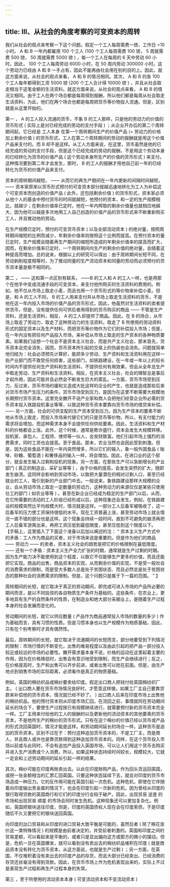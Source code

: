 ```yaml
---
---
---
```

title: III、从社会的角度考察的可变资本的周转
---




我们从社会的观点来考察一下这个问题。假定一个工人每周需费一镑，工作日 =10 小时。 A 和 B 一年内都雇用 100 个工人 (100 个工人每周需费 100 镑， 5 周就需费 500 镑， 50 周就需费 5000 镑 ) ，每一个工人在每周的 6 天中劳动 60 小时。因此， 100 个工人每周劳动 6000 小时，在 50 周内劳动 300000 小时。这个劳动力已经由 A 和 B 一手占有，因此不能再由社会用在别的目的上。因此，就这方面来说，从社会的观点来看， A 和 B 的情况相同。其次， A 和 B 的各 100 个工人每年都得到工资 5000 镑 (200 个工人合计得 10000 镑 ) ，并且从社会取走相当于这笔金额的生活资料。就这方面来说，从社会的观点来看， A 和 B 的情况又相同。由于工人在两个场合都是每周得到报酬，所以他们都是每周从社会取走生活资料，为此，他们在两个场合也都是每周把货币等价物投入流通。但是，区别就是从这里开始的。

 第一 ， A 的工人投入流通的货币，不象 B 的工人那样，只是他的劳动力的价值的货币形式 ( 实际上是对已经完成的劳动的支付手段 ) ；从企业开办后的第二个周转期间起，它已经是 工人本身 在第一个周转期间生产的价值产品 (= 劳动力的价格加上剩余价值 ) 的货币形式，工人在第二个周转期间的劳动的报酬就是用这个价值产品来支付的。而 B 却不是这样。从工人方面来说，在这里，货币虽然是他的已经完成的劳动的支付手段，但是这个已经完成的劳动的报酬，不是用这个劳动本身的已经转化为货币的价值产品 ( 这个劳动本身所生产的价值的货币形式 ) 来支付。这种情况要到第二年才会发生，那时， B 的工人的报酬才用他自己前一年的已经转化为货币的价值产品来支付。

资本的周转期间越短， —— 从而它的再生产期间在一年内更新的间隔时间越短， —— 资本家原来以货币形式预付的可变资本部分就越迅速地转化为工人为补偿这个可变资本而创造的价值产品 ( 此外，还包括剩余价值 ) 的货币形式，资本家必须从他个人的基金中预付货币的时间就越短，他预付的资本，和一定的生产规模相比，就越少；在剩余价值率已定时，他在一年内榨取的剩余价值量也就相应地越大，因为他可以越是多次地用工人自己创造的价值产品的货币形式来不断重新购买工人，并且推动他的劳动。

在生产规模已定时，预付的可变货币资本 ( 以及全部流动资本 ) 的绝对量，按照周转期间缩短的比例而减少，年剩余价值率则按照这个比例而提高。在预付资本的量已定时，生产规模会随着再生产期间的缩短所造成的年剩余价值率的提高而扩大，因而，在剩余价值率已定时，一个周转期间内生产的剩余价值的绝对量，会随着这种提高而增加。总的说来，根据以上的研究可以得出：由于周转期间长短不同，在劳动剥削程度相等时，为了推动同量的生产流动资本和同量的劳动而必须预付的货币资本量是极不相同的。

 第二 ， —— 这和第一点区别有联系， ——B 的工人和 A 的工人一样，也是用那个在他手中变成流通手段的可变资本，来支付他所购买的生活资料的费用的。例如，他不仅从市场上取走小麦，而且也用一个货币形式的等价物来补偿小麦。但是，和 A 的工人不同， B 的工人用来支付并从市场上取走生活资料的货币，不是他在这一年内投入市场的价值产品的货币形式，因此，他虽然对生活资料的卖者提供货币，但是，没有提供任何可供后者用得到的货币购买的商品 —— 不管是生产资料，还是生活资料，相反， A 的工人却提供了商品。因此，在 B 的场合，从市场上取走了劳动力，取走了这种劳动力的生活资料，取走了 B 所使用的劳动资料形式的固定资本以及生产材料，而把货币等价物作为它们的补偿投入市场；但是，在一年内没有把任何产品投入市场，来补偿从市场上取走的生产资本的各种物质要素。如果我们设想一个社会不是资本主义社会，而是共产主义社会，那末首先，货币资本会完全消失，因而，货币资本所引起的交易上的伪装也会消失。问题就简单地归结为：社会必须预先计算好，能把多少劳动、生产资料和生活资料用在这样一些产业部门而不致受任何损害，这些部门，如铁路建设，在一年或一年以上的较长时间内不提供任何生产资料和生活资料，不提供任何有用效果，但会从全年总生产中取走劳动、生产资料和生活资料。相反，在资本主义社会，社会的理智总是事后才起作用，因此可能并且必然会不断发生巨大的紊乱。一方面，货币市场受到压力，反过来，货币市场的缓和又造成大批这样的企业的产生，也就是造成那些后来对货币市场产生压力的条件。货币市场受到压力，是因为在这里不断需要大规模地长期预付货币资本。这里完全撇开不说产业家和商人会把他们经营企业所必需的货币资本投入铁路投机事业等等，以致这种货币资本要靠向货币市场的借贷来补偿。 —— 另一方面，社会的可供支配的生产资本受到压力。因为生产资本的要素不断地从市场上取走，而投入市场来代替它们的只是货币等价物，所以，有支付能力的需求将会增加，而这种需求本身不会提供任何供给要素。因此，生活资料和生产材料的价格都会上涨。此外，这个时候，通常是欺诈盛行，资本会发生大规模转移。投机家、承包人、工程师、律师等一伙人，会发财致富。他们引起市场上强烈的消费需求，同时工资也会提高。至于食品，那末，农业当然也会因此受到刺激。但是，因为这些食品不能在一年内突然增多，所以它们的输入，象一般外国食品 ( 咖啡、砂糖、葡萄酒 ) 和奢侈品的输入一样，将会增加。因此，在进口业的这个部分，就会发生输入过剩和投机的现象。另一方面，在那些生产可以急剧增长的产业部门 ( 真正的制造业、采矿业等等 ) ，由于价格的提高，会发生突然的扩大，随即发生崩溃。这同样会影响到劳动市场，以致把大量潜在的相对过剩人口，甚至已经就业的工人，吸引到新的产业部门中去。一般说来，象铁路建设那样大规模的企业，会从劳动市场上取走一定数量的劳动力，这种劳动力的来源仅仅是某些只使用壮工的部门 ( 如农业等等 ) 。甚至在新企业已经成为稳定的生产部门以后，从而，在它所需要的流动的工人阶级已经形成以后，这种现象还会发生。例如，在铁路建设的规模突然比平均规模大时，情况就是这样。一部分工人后备军被吸收了，这一后备军的压力使工资保持很低的水平。现在工资普遍上涨，甚至劳动市场上就业情况一直不错的部分也是这样。这个现象会持续一段时间，直到不可避免的崩溃再把工人后备军游离出来，再把工资压低到最低限度，甚至压低到这个限度以下。 【手稿上，这里插入了下面这个准备以后加以阐述的注： “ 资本主义生产方式中的矛盾：工人作为商品的买者，对于市场来说是重要的。但是作为他们的商品 —— 劳动力 —— 的卖者，资本主义社会的趋势是把它的价格限制在最低限度。 —— 还有一个矛盾：资本主义生产全力扩张的时期，通常就是生产过剩的时期。因为生产能力决不能使用到这个程度，以致它不仅能够生产更多的价值，而且还能把它实现。商品的出售，商品资本的实现，从而剩余价值的实现，不是受一般社会的消费需求的限制，而是受大多数人总是处于贫困状态、而且必然总是处于贫困状态的那种社会的消费需求的限制。但是，这个问题只是属于下一篇的范围。 ” 】

周转期间的长短，就它取决于真正的劳动期间，即完成可进入市场的产品所必要的期间而言，是以不同投资的各自物质生产条件为基础的。这些条件，在农业上，更多地具有生产的自然条件的性质，在制造业和绝大部分采掘业上，是随着生产过程本身的社会发展而变化的。

劳动期间的长短，就它以供应数量 ( 产品作为商品通常投入市场的数量的多少 ) 作为基础而言，具有习惯的性质。但是习惯本身也以生产规模作为物质基础，因此，只有在个别考察时才具有偶然性。

最后，周转期间的长短，就它取决于流通期间的长短而言，部分地要受到下列情况的限制：市场行情的不断变化，出售的难易程度以及由此引起的把产品一部分投入较近或较远的市场的必要性。撇开需求量本身不说，价格的运动在这里起着主要的作用，因为在价格降低时，出售会有意识地受到限制，而生产会继续进行；反之，在价格提高时，生产和出售可以齐步前进，或者出售可以抢在前面。但是，由生产地点到销售市场的实际距离，必须看作是真正的物质基础。

例如，英国的棉纺织品或棉纱要卖给印度。假定出口商人把钱付给英国棉纺织厂主。 ( 出口商人要在货币市场情况良好时，才愿意这样做。如果工厂主自己要靠贷款来补偿他的货币资本，情况就已经不妙了。 ) 出口商人后来在印度市场上出售他的棉纺织品，他的预付资本则从印度市场汇回。在流回之前，事情就同在劳动期间延长的场合下，要使生产过程按已有规模继续进行，就需要预付新的货币资本完全一样。工厂主用来付给他的工人的报酬的以及更新他的流动资本的其他要素的货币资本，不是他所生产的棉纱的货币形式。只有在这个棉纱的价值已经以货币或产品的形式流回英国时，情况才能是这样。和劳动期间延长的场合一样，这种货币是追加的货币资本。区别不过在于：预付这种追加货币资本的，不是工厂主，而是商人，并且商人或许也是靠贷款得到这种追加货币资本的。同样，在这个货币投入市场以前或与此同时，不会有追加产品投入英国市场，可以让人们用这个货币去购买并进入生产消费或个人消费。所以，如果这种状态持续时间较长，规模较大，它就一定会和上述劳动期间的延长引起一样的结果。

其次，棉纱可能在印度再赊卖出去。以此在印度赊购产品，作为回头货运回英国，或把一张金额相当的汇票汇回英国。只要这种状态延续下去，就会对印度的货币市场造成一种压力。它的反作用可能在英国引起一次危机。这种危机，即使在它伴随着向印度输出贵金属的情况下，也会在印度引起一次新的危机，因为曾经从印度的银行取得贷款的英国商行和它们的印度分行会陷于破产。因此，出现贸易 逆差 的市场和出现贸易 顺差 的市场会同时发生危机。这种现象还可以更加复杂化。例如，英国把银块送往印度，但是，印度的英国债权人现在会在印度索债，于是印度随后不久又要把它的银块送回英国。

向印度的出口贸易和从印度的进口贸易大致平衡是可能的，虽然后者 ( 除了棉花涨价这一类特殊情况 ) 的规模是由前者决定的，并受前者刺激的。英国和印度之间的贸易差额，可以看起来是平衡的，或者只是显出偏向这方或那方的微小的摆动。但是，危机一旦在英国爆发，就可以看到没有卖出去的棉纺织品堆积在印度 ( 就是商品资本没有转化为货币资本，从这方面说，也就是生产过剩 ) ；另一方面，在英国，不仅堆积着没有卖出去的印度产品的存货，而且大部分已经卖出、已经消费的存货还丝毫没有得到货款。因此，在货币市场上作为危机表现出来的，实际上不过是表现生产过程和再生产过程本身的失常。

 第三 ，至于所使用的流动资本本身 ( 可变流动资本和不变流动资本 )
